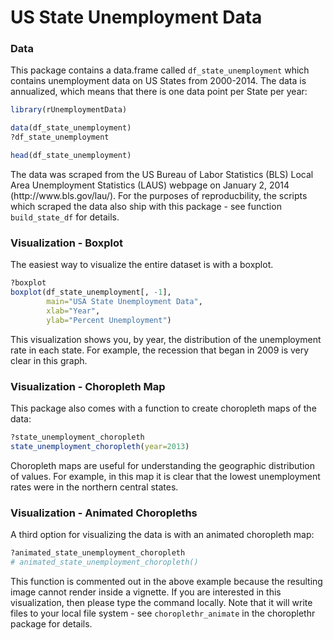 <!--
%\VignetteEngine{knitr}
%\VignetteIndexEntry{a) State Unemployment Data}
-->

US State Unemployment Data
========================================================

### Data

This package contains a data.frame called `df_state_unemployment` which contains unemployment data on US States from 2000-2014. The data is annualized, which means that there is one data point per State per year:

```r
library(rUnemploymentData)

data(df_state_unemployment)
?df_state_unemployment

head(df_state_unemployment)
```

The data was scraped from the US Bureau of Labor Statistics (BLS) Local Area Unemployment Statistics (LAUS) webpage on January 2, 2014 (http://www.bls.gov/lau/). For the purposes of reproducbility, the scripts which scraped the data also ship with this package - see function `build_state_df` for details.

### Visualization - Boxplot

The easiest way to visualize the entire dataset is with a boxplot. 

```r
?boxplot
boxplot(df_state_unemployment[, -1],
        main="USA State Unemployment Data",
        xlab="Year",
        ylab="Percent Unemployment")
```

This visualization shows you, by year, the distribution of the unemployment rate in each state.  For example, the recession that began in 2009 is very clear in this graph. 

### Visualization - Choropleth Map

This package also comes with a function to create choropleth maps of the data:

```r
?state_unemployment_choropleth
state_unemployment_choropleth(year=2013)
```

Choropleth maps are useful for understanding the geographic distribution of values. For example, in this map it is clear that the lowest unemployment rates were in the northern central states.

### Visualization - Animated Choropleths

A third option for visualizing the data is with an animated choropleth map:

```r
?animated_state_unemployment_choropleth
# animated_state_unemployment_choropleth()
```

This function is commented out in the above example because the resulting image cannot render inside a vignette. If you are interested in this visualization, then please type the command locally. Note that it will write files to your local file system - see `choroplethr_animate` in the choroplethr package for details.